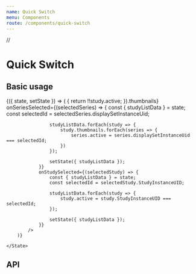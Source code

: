 ```yaml
---
name: Quick Switch
menu: Components
route: /components/quick-switch
---
```


//

# Quick Switch

## Basic usage

<Playground>
    <State initial={{
        studyListData: studies,
    }}>
        {({ state, setState }) => (
            <QuickSwitch
                studyListData={state.studyListData}
                // If this is always activeStudy's thumbnails,
                // Why do we need to specify this?
                seriesData={
                    state.studyListData.find((study) => {
                        return !!study.active;
                    }).thumbnails}
                onSeriesSelected={(selectedSeries) => {
                    const { studyListData } = state;
                    const selectedId = selectedSeries.displaySetInstanceUid;

                    studyListData.forEach(study => {
                        study.thumbnails.forEach(series => {
                            series.active = series.displaySetInstanceUid  === selectedId;
                        })
                    });

                    setState({ studyListData });
                }}
                onStudySelected={(selectedStudy) => {
                    const { studyListData } = state;
                    const selectedId = selectedStudy.StudyInstanceUID;

                    studyListData.forEach(study => {
                        study.active = study.StudyInstanceUID === selectedId;
                    });

                    setState({ studyListData });
                }}
            />
        )}

    </State>

</Playground>

## API

<Props of={QuickSwitch} />
